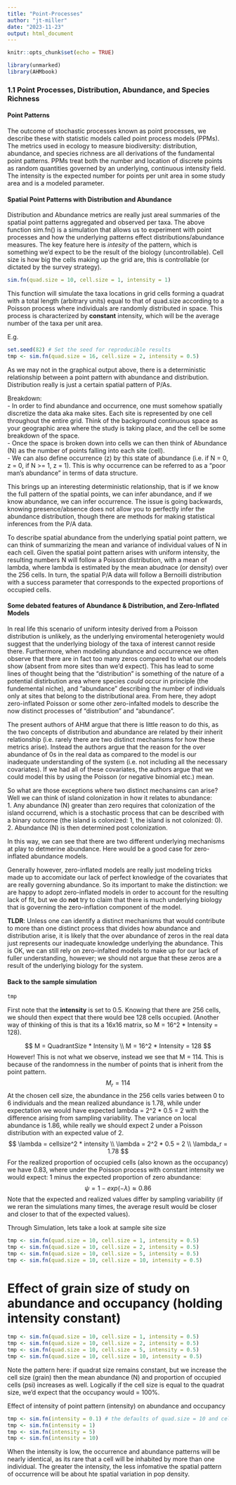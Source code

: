```yaml
---
title: "Point-Processes"
author: "jt-miller"
date: "2023-11-23"
output: html_document
---
```


```r
knitr::opts_chunk$set(echo = TRUE)
```

```r
library(unmarked)
library(AHMbook)
```


### 1.1 Point Processes, Distribution, Abundance, and Species Richness 

#### Point Patterns 
The outcome of stochastic processes known as point processes, we describe these with statistic models called point process models (PPMs). The metrics used in ecology to measure biodiversity: distribution, abundance, and species richness are all derivations of the fundamental point patterns. PPMs treat both the number and location of discrete points as random quantities governed by an underlying, continuous intensity field. The intensity is the expected number for points per unit area in some study area and is a modeled parameter. <br> 

#### Spatial Point Patterns with Distribution and Abundance
Distribution and Abundance metrics are really just areal summaries of the spatial point patterns aggregated and observed per taxa. The above function sim.fn() is a simulation that allows us to experiment with point processes and how the underlying patterns effect distributions/abundance measures. The key feature here is *intesity* of the pattern, which is something we'd expect to be the result of the biology (uncontrollable). Cell size is how big the cells making up the grid are, this is controllable (or dictated by the survey strategy). 
```r
sim.fn(quad.size = 10, cell.size = 1, intensity = 1)
```
This function will simulate the taxa locations in grid cells forming a quadrat with a total length (arbitrary units) equal to that of quad.size according to a Poisson process where individuals are randomly distributed in space. This process is characterized by **constant** intensity, which will be the average number of the taxa per unit area. <br> 

E.g. 
```r
set.seed(82) # Set the seed for reproducible results 
tmp <- sim.fn(quad.size = 16, cell.size = 2, intensity = 0.5)
```
As we may not in the graphical output above, there is a deterministic relationship between a point pattern with abundance and distribution. Distribution really is just a certain spatial pattern of P/As. <br> 

Breakdown: <br> 
- In order to find abundance and occurrence, one must somehow spatially discretize the data aka make sites. Each site is represented by one cell throughout the entire grid. Think of the background continuous space as your geographic area where the study is taking place, and the cell be some breakdown of the space. <br>
- Once the space is broken down into cells we can then think of Abundance (N) as the number of points falling into each site (cell). <br>
- We can also define occurrence (z) by this state of abundance (i.e. if N = 0, z = 0, if N >= 1, z = 1). This is why occurrence can be referred to as a "poor man's abundance" in terms of data structure. <br>

This brings up an interesting deterministic relationship, that is if we know the full pattern of the spatial points, we can infer abundance, and if we know abundance, we can infer occurrence. The issue is going backwards, knowing presence/absence does not allow you to perfectly infer the abundance distribution, though there are methods for making statistical inferences from the P/A data. <br> 

To describe spatial abundance from the underlying spatial point pattern, we can think of summarizing the mean and variance of individual values of N in each cell. Given the spatial point pattern arises with uniform intensity, the resulting numbers N will follow a Poisson distribution, with a mean of lambda, where lambda is estimated by the mean abudnace (or density) over the 256 cells. In turn, the spatial P/A data will follow a Bernoilli distribution with a success parameter that corresponds to the expected proportions of occupied cells. <br> 

#### Some debated features of Abundance & Distribution, and Zero-Inflated Models 
In real life this scenario of uniform intesity derived from a Poisson distribution is unlikely, as the underlying enviromental heterogeniety would suggest that the underlying biology of the taxa of interest cannot reside there. Furthermore, when modeling abundance and occurrence we often observe that there are in fact too many zeros compared to what our models show (absent from more sites than we'd expect). This has lead to some lines of thought being that the "distribution" is something of the nature of a potential distirbution area where species *could* occur in principle (the fundemental niche), and "abundance" describing the number of individuals only at sites that belong to the distributional area. From here, they adopt zero-inflated Poisson or some other zero-infalted models to describe the now distinct processes of "distribution" and "abundance". <br> 

The present authors of AHM argue that there is little reason to do this, as the two concepts of distribution and abundance are related by their inherit relationship (i.e. rarely there are two distinct mechanisms for how these metrics arise). Instead the authors argue that the reason for the over abundance of 0s in the real data as compared to the model is our inadequate understanding of the system (i.e. not including all the necessary covariates). If we had all of these covariates, the authors argue that we could model this by using the Poisson (or negative binomial etc.) mean. <br> 

So what are those exceptions where two distinct mechansims can arise? Well we can think of island colonization in how it relates to abundance: <br>
1. Any abundance (N) greater than zero requires that colonization of the island occurrend, which is a stochastic process that can be described with a binary outcome (the island is colonized: 1, the island is not colonized: 0). <br>
2. Abundance (N) is then determined post colonization. <br> 

In this way, we can see that there are two different underlying mechanisms at play to detmerine abundance. Here would be a good case for zero-inflated abundance models. <br>

Generally however, zero-inflated models are really just modeling tricks made up to accomidate our  lack of perfect knowledge of the covariates that are really governing abundance. So its important to make the distinction: we are happy to adopt zero-inflated models in order to account for the resulting lack of fit, but we do **not** try to claim that there is much underlying biology that is governing the zero-inflation component of the model. <br>

**TLDR**: Unless one can identify a distinct mechanisms that would contribute to more than one distinct process that divides how abundance and distribution arise, it is likely that the over abundance of zeros in the real data just represents our inadequate knowledge underlying the abundance. This is OK, we can still rely on zero-infalted models to make up for our lack of fuller understanding, however; we should not argue that these zeros are a result of the underlying biology for the system. 

#### Back to the sample simulation
```r
tmp
```
First note that the **intensity** is set to 0.5. Knowing that there are 256 cells, we should then expect that there would bee 128 cells occupied. (Another way of thinking of this is that its a 16x16 matrix, so M = 16^2 * Intensity = 128). 

$$
M = QuadrantSize * Intensity \\
M = 16^2 * Intensity = 128
$$
However! This is not what we observe, instead we see that M = 114. This is because of the randomness in the number of points that is inherit from the point pattern. <br> 
$$
M_r = 114
$$
At the chosen cell size, the abundance in the 256 cells varies between 0 to 6 individuals and the mean realized abundance is 1.78, while under expectation we would have expected lambda = 2^2 * 0.5 = 2 with the difference arising from sampling variability. The variance on local abundance is 1.86, while really we should expect 2 under a Poisson distribution with an expected value of 2. <br> 
$$
\lambda = cellsize^2 * intensity \\
\lambda = 2^2 * 0.5 = 2 \\
\lambda_r = 1.78
$$
For the realized proportion of occupied cells (also known as the occupancy) we have 0.83, where under the Poisson process with constant intensity we would expect: 1 minus the expected proportion of zero abundance: 
$$
\psi = 1 - exp(-\lambda) \approx 0.86
$$
Note that the expected and realized values differ by sampling variability (if we reran the simulations many times, the average result would be closer and closer to that of the expected values). <br> 

Through Simulation, lets take a look at sample site size
```r
tmp <- sim.fn(quad.size = 10, cell.size = 1, intensity = 0.5)
tmp <- sim.fn(quad.size = 10, cell.size = 2, intensity = 0.5)
tmp <- sim.fn(quad.size = 10, cell.size = 5, intensity = 0.5)
tmp <- sim.fn(quad.size = 10, cell.size = 10, intensity = 0.5)
```
# Effect of grain size of study on abundance and occupancy (holding intensity constant)
```r
tmp <- sim.fn(quad.size = 10, cell.size = 1, intensity = 0.5)
tmp <- sim.fn(quad.size = 10, cell.size = 2, intensity = 0.5)
tmp <- sim.fn(quad.size = 10, cell.size = 5, intensity = 0.5)
tmp <- sim.fn(quad.size = 10, cell.size = 10, intensity = 0.5)

```
Note the pattern here: if quadrat size remains constant, but we increase the cell size (grain) then the mean abundance (N) and proportion of occupied cells (psi) increases as well. Logically if the cell size is equal to the quadrat size, we'd expect that the occupancy would = 100%. 

Effect of intensity of point pattern (intensity) on abundance and occupancy
```r
tmp <- sim.fn(intensity = 0.1) # the defaults of quad.size = 10 and cell.size = 1
tmp <- sim.fn(intensity = 1)
tmp <- sim.fn(intensity = 5)
tmp <- sim.fn(intensity = 10)
```
When the intensity is low, the occurrence and abundance patterns will be nearly identical, as its rare that a cell will be inhabited by more than one individual. The greater the intensity, the less infomative the spatial pattern of occurrence will be about hte spatial variation in pop density. 

